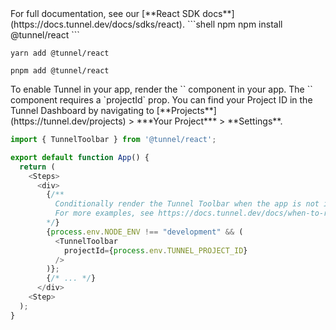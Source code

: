<Steps>
<Step title="Install the Tunnel React SDK">
For full documentation, see our [**React SDK docs**](https://docs.tunnel.dev/docs/sdks/react).
<CodeGroup>
  ```shell npm
  npm install @tunnel/react
  ```

  ```shell yarn
  yarn add @tunnel/react
  ```

  ```shell pnpm
  pnpm add @tunnel/react
  ```
</CodeGroup>
</Step>
<Step title="Add the Tunnel Toolbar to your app">
To enable Tunnel in your app, render the `<TunnelToolbar />` component in your app.

<ParamField path="projectId" required>
  The `<TunnelToolbar />` component requires a `projectId` prop. You can find your Project ID in the Tunnel Dashboard by navigating to [**Projects**](https://tunnel.dev/projects) > ***Your Project*** > **Settings**.
</ParamField>

```javascript App.jsx
import { TunnelToolbar } from '@tunnel/react';

export default function App() {
  return (
    <Steps>
      <div>
        {/**
          Conditionally render the Tunnel Toolbar when the app is not in dev mode.
          For more examples, see https://docs.tunnel.dev/docs/when-to-render-the-tunnel-toolbar
        */}
        {process.env.NODE_ENV !== "development" && (
          <TunnelToolbar 
            projectId={process.env.TUNNEL_PROJECT_ID}
          />
        )};
        {/* ... */}
      </div>
    <Step>
  );
}
```
</Step>
</Steps>
